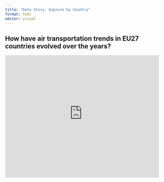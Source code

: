```yaml
---
title: "Data Story: Explore by Country"
format: html
editor: visual
---
```


## How have air transportation trends in EU27 countries evolved over the years?

<iframe height="400" width="100%" frameborder="no" src="https://datastoryproject.shinyapps.io/explorebycountry/"> </iframe>